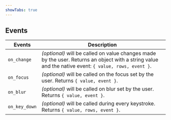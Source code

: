 ```yaml
---
showTabs: true
---
```


## Events

| Events        | Description                                                                                                                                          |
| ------------- | ---------------------------------------------------------------------------------------------------------------------------------------------------- |
| `on_change`   | _(optional)_ will be called on value changes made by the user. Returns an object with a string value and the native event: `{ value, rows, event }`. |
| `on_focus`    | _(optional)_ will be called on the focus set by the user. Returns `{ value, event }`.                                                                |
| `on_blur`     | _(optional)_ will be called on blur set by the user. Returns `{ value, event }`.                                                                     |
| `on_key_down` | _(optional)_ will be called during every keystroke. Returns `{ value, rows, event }`.                                                                |
